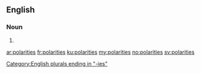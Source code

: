 ==English==

===Noun===
{{head|en}}

# {{plural of|polarity}}

[[Category:English plurals ending in "-ies"]]

[[ar:polarities]]
[[fr:polarities]]
[[ku:polarities]]
[[my:polarities]]
[[no:polarities]]
[[sv:polarities]]